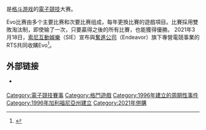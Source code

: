 {{Expand language|1=en|time=2021-03-09T09:04:23+00:00}}
{{Refimprove|time=2021-03-09T09:04:23+00:00}}

{{NoteTA
| G1 = Games
| G2 = Esports
}}

{{Vgname2|Evolution Championship Series|簡稱：'''Evo''' }}是[[格鬥遊戲|格斗游戏]]的[[电子竞技|電子競技]]大赛。

Evo比赛由多个主要比赛和次要比赛组成，每年更換比賽的遊戲項目。比賽採用雙敗淘汰制，即使输了一次，只要贏得之後的所有比賽，也能獲得優勝。
2021年3月18日，[[索尼互動娛樂|索尼互動娛樂]]（SIE）宣布與[[奮進公司|奮進公司]]（Endeavor）旗下專營電競事業的RTS共同收購Evo<ref>{{Cite web|title=SIE與RTS共同收購Evo 並發表將於2021年8月舉辦線上大賽|url=https://funglr.games/zh/news/evo-into-the-playstation-family|website=funglr Games|accessdate=2021-03-19|language=zh-Hant|archive-date=2021-04-23|archive-url=https://web.archive.org/web/20210423205746/https://funglr.games/zh/news/evo-into-the-playstation-family}}</ref>。

== 外部链接 ==

* {{Official website|http://evo.shoryuken.com/}} {{en}}

{{DEFAULTSORT:Evolution Championship Series}}
[[Category:電子競技賽事|Category:電子競技賽事]]
[[Category:格鬥遊戲|Category:格鬥遊戲]]
[[Category:1996年建立的周期性事件|Category:1996年建立的周期性事件]]
[[Category:1996年加利福尼亞州建立|Category:1996年加利福尼亞州建立]]
[[Category:2021年併購|Category:2021年併購]]

{{videogame-culture-stub}}